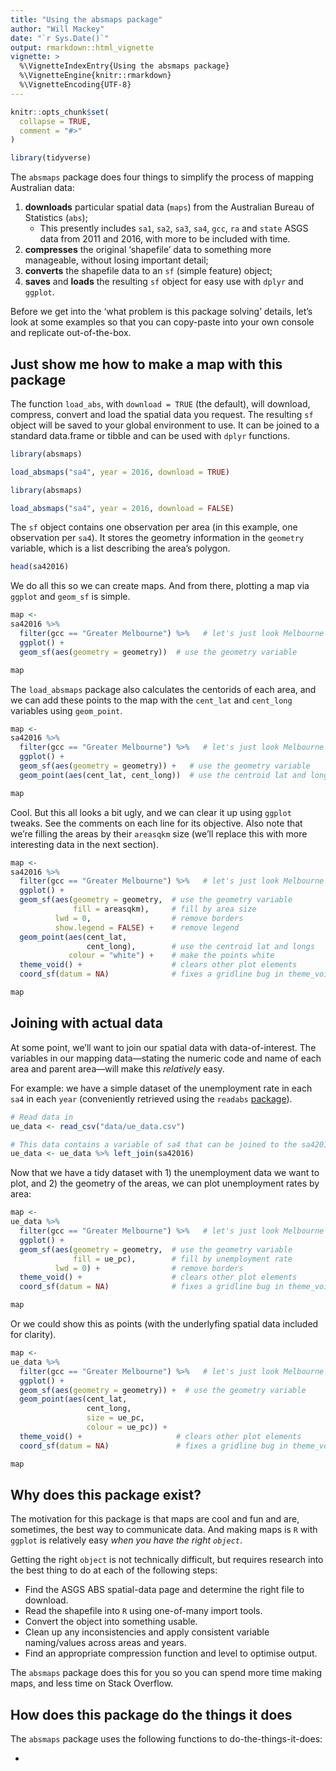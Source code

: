 ```yaml
---
title: "Using the absmaps package"
author: "Will Mackey"
date: "`r Sys.Date()`"
output: rmarkdown::html_vignette
vignette: >
  %\VignetteIndexEntry{Using the absmaps package}
  %\VignetteEngine{knitr::rmarkdown}
  %\VignetteEncoding{UTF-8}
---
```


```r
knitr::opts_chunk$set(
  collapse = TRUE,
  comment = "#>"
)

library(tidyverse)
```


The `absmaps` package does four things to simplify the process of mapping Australian data:

1. **downloads** particular spatial data (`maps`) from the Australian Bureau of Statistics (`abs`);
    * This presently includes `sa1`, `sa2`, `sa3`, `sa4`, `gcc`, `ra` and `state` ASGS data from 2011 and 2016, with more to be included with time.
1. **compresses** the original 'shapefile' data to something more manageable, without losing important detail;
1. **converts** the shapefile data to an `sf` (simple feature) object;
1. **saves** and **loads** the resulting `sf` object for easy use with `dplyr` and `ggplot`.

Before we get into the 'what problem is this package solving' details, let's look at some examples so that you can copy-paste into your own console and replicate out-of-the-box. 


## Just show me how to make a map with this package

The function `load_abs`, with `download = TRUE` (the default), will download, compress, convert and load the spatial data you request. The resulting `sf` object will be saved to your global environment to use. It can be joined to a standard data.frame or tibble and can be used with `dplyr` functions.

```r
library(absmaps)

load_absmaps("sa4", year = 2016, download = TRUE)

```

```r
library(absmaps)

load_absmaps("sa4", year = 2016, download = FALSE)

```


The `sf` object contains one observation per area (in this example, one observation per `sa4`). It stores the geometry information in the `geometry` variable, which is a list describing the area's polygon.

```r
head(sa42016)
```

We do all this so we can create maps. And from there, plotting a map via `ggplot` and `geom_sf` is simple.

```r
map <- 
sa42016 %>% 
  filter(gcc == "Greater Melbourne") %>%   # let's just look Melbourne
  ggplot() +
  geom_sf(aes(geometry = geometry))  # use the geometry variable

map
```

The `load_absmaps` package also calculates the centorids of each area, and we can add these points to the map with the `cent_lat` and `cent_long` variables using `geom_point`.

```r
map <- 
sa42016 %>% 
  filter(gcc == "Greater Melbourne") %>%   # let's just look Melbourne
  ggplot() +
  geom_sf(aes(geometry = geometry)) +   # use the geometry variable
  geom_point(aes(cent_lat, cent_long))  # use the centroid lat and longs

map
```

Cool. But this all looks a bit ugly, and we can clear it up using `ggplot` tweaks. See the comments on each line for its objective. Also note that we're filling the areas by their `areasqkm` size (we'll replace this with more interesting data in the next section).

```r
map <- 
sa42016 %>% 
  filter(gcc == "Greater Melbourne") %>%   # let's just look Melbourne
  ggplot() +
  geom_sf(aes(geometry = geometry,  # use the geometry variable
              fill = areasqkm),     # fill by area size
          lwd = 0,                  # remove borders
          show.legend = FALSE) +    # remove legend
  geom_point(aes(cent_lat,      
                 cent_long),        # use the centroid lat and longs
             colour = "white") +    # make the points white
  theme_void() +                    # clears other plot elements
  coord_sf(datum = NA)              # fixes a gridline bug in theme_void()

map
```



## Joining with actual data

At some point, we'll want to join our spatial data with data-of-interest. The variables in our mapping data---stating the numeric code and name of each area and parent area---will make this _relatively_ easy.

For example: we have a simple dataset of the unemployment rate in each `sa4` in each `year` (conveniently retrieved using the `readabs` [package](https://cran.r-project.org/web/packages/readabs/readabs.pdf)). 

```r
# Read data in
ue_data <- read_csv("data/ue_data.csv")

# This data contains a variable of sa4 that can be joined to the sa42016 set:
ue_data <- ue_data %>% left_join(sa42016)
```

Now that we have a tidy dataset with 1) the unemployment data we want to plot, and 2) the geometry of the areas, we can plot unemployment rates by area:

```r
map <- 
ue_data %>% 
  filter(gcc == "Greater Melbourne") %>%   # let's just look Melbourne
  ggplot() +
  geom_sf(aes(geometry = geometry,  # use the geometry variable
              fill = ue_pc),        # fill by unemployment rate
          lwd = 0) +                # remove borders
  theme_void() +                    # clears other plot elements
  coord_sf(datum = NA)              # fixes a gridline bug in theme_void()

map
```


Or we could show this as points (with the underlyfing spatial data included for clarity).

```r
map <- 
ue_data %>% 
  filter(gcc == "Greater Melbourne") %>%   # let's just look Melbourne
  ggplot() +
  geom_sf(aes(geometry = geometry)) +  # use the geometry variable
  geom_point(aes(cent_lat, 
                 cent_long,
                 size = ue_pc,
                 colour = ue_pc)) +
  theme_void() +                     # clears other plot elements
  coord_sf(datum = NA)               # fixes a gridline bug in theme_void()

map
```



## Why does this package exist?

The motivation for this package is that maps are cool and fun and are, sometimes, the best way to communicate data. And making maps is `R` with `ggplot` is relatively easy _when you have the right `object`_. 

Getting the right `object` is not technically difficult, but requires research into the best thing to do at each of the following steps:

*  Find the ASGS ABS spatial-data page and determine the right file to download.
*  Read the shapefile into `R` using one-of-many import tools.
*  Convert the object into something usable. 
*  Clean up any inconsistencies and apply consistent variable naming/values across areas and years.
*  Find an appropriate compression function and level to optimise output.

The `absmaps` package does this for you so you can spend more time making maps, and less time on Stack Overflow.

## How does this package do the things it does

The `absmaps` package uses the following functions to do-the-things-it-does:

* 

